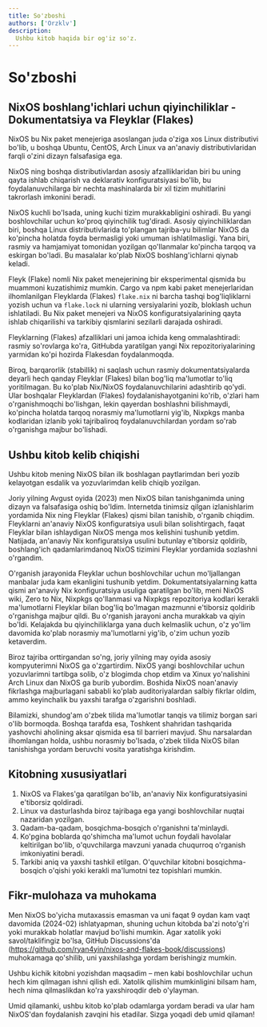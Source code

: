 ```yaml
---
title: So'zboshi
authors: ['Orzklv']
description:
  Ushbu kitob haqida bir og'iz so'z.
---
```


# So'zboshi

## NixOS boshlang'ichlari uchun qiyinchiliklar - Dokumentatsiya va Fleyklar (Flakes)

NixOS bu Nix paket menejeriga asoslangan juda o'ziga xos Linux distributivi bo'lib, u boshqa Ubuntu, CentOS, Arch Linux va an'anaviy distributivlaridan farqli o'zini dizayn falsafasiga ega.

NixOS ning boshqa distributivlardan asosiy afzalliklaridan biri bu uning qayta ishlab chiqarish va deklarativ konfiguratsiyasi bo'lib, bu foydalanuvchilarga bir nechta mashinalarda bir xil tizim muhitlarini takrorlash imkonini beradi.

NixOS kuchli bo'lsada, uning kuchi tizim murakkabligini oshiradi. Bu yangi boshlovchilar uchun ko'proq qiyinchilik tug'diradi. Asosiy qiyinchiliklardan biri, boshqa Linux distributivlarida to'plangan tajriba-yu bilimlar NixOS da ko'pincha holatda foyda bermasligi yoki umuman ishlatilmasligi. Yana biri, rasmiy va hamjamiyat tomonidan yozilgan qo'llanmalar ko'pincha tarqoq va eskirgan bo'ladi. Bu masalalar ko'plab NixOS boshlang'ichlarni qiynab keladi.

Fleyk (Flake) nomli Nix paket menejerining bir eksperimental qismida bu muammoni kuzatishimiz mumkin. Cargo va npm kabi paket menejerlaridan ilhomlanilgan Fleyklarda (Flakes) `flake.nix` ni barcha tashqi bog'liqliklarni yozish uchun va `flake.lock` ni ularning versiyalarini yozib, bloklash uchun ishlatiladi. Bu Nix paket menejeri va NixOS konfiguratsiyalarining qayta ishlab chiqarilishi va tarkibiy qismlarini sezilarli darajada oshiradi.

Fleyklarning (Flakes) afzalliklari uni jamoa ichida keng ommalashtiradi: rasmiy so'rovlarga ko'ra, GitHubda yaratilgan yangi Nix repozitoriyalarining yarmidan ko'pi hozirda Flakesdan foydalanmoqda.

Biroq, barqarorlik (stabillik) ni saqlash uchun rasmiy dokumentatsiyalarda deyarli hech qanday Fleyklar (Flakes) bilan bog'liq ma'lumotlar to'liq yoritilmagan. Bu ko'plab Nix/NixOS foydalanuvchilarini adashtirib qo'ydi. Ular boshqalar Fleyklardan (Flakes) foydalanishayotganini ko'rib, o'zlari ham o'rganishmoqchi bo'lishgan, lekin qayerdan boshlashni bilishmaydi, ko'pincha holatda tarqoq norasmiy ma'lumotlarni yig'ib, Nixpkgs manba kodlaridan izlanib yoki tajribaliroq foydalanuvchilardan yordam so'rab o'rganishga majbur bo'lishadi.

## Ushbu kitob kelib chiqishi

Ushbu kitob mening NixOS bilan ilk boshlagan paytlarimdan beri yozib kelayotgan esdalik va yozuvlarimdan kelib chiqib yozilgan.

Joriy yilning Avgust oyida (2023) men NixOS bilan tanishganimda uning dizayn va falsafasiga oshiq bo'ldim. Internetda tinimsiz qilgan izlanishlarim yordamida Nix ning Fleyklar (Flakes) qismi bilan tanishib, o'rganib chiqdim. Fleyklarni an'anaviy NixOS konfiguratsiya usuli bilan solishtirgach, faqat Fleyklar bilan ishlaydigan NixOS menga mos kelishini tushunib yetdim. Natijada, an'anaviy Nix konfiguratsiya usulini butunlay e'tiborsiz qoldirib, boshlang'ich qadamlarimdanoq NixOS tizimini Fleyklar yordamida sozlashni o'rgandim.

O'rganish jarayonida Fleyklar uchun boshlovchilar uchun mo'ljallangan manbalar juda kam ekanligini tushunib yetdim. Dokumentatsiyalarning katta qismi an'anaviy Nix konfiguratsiya usuliga qaratilgan bo'lib, meni NixOS wiki, Zero to Nix, Nixpkgs qo'llanmasi va Nixpkgs repozitoriya kodlari kerakli ma'lumotlarni Fleyklar bilan bog'liq bo'lmagan mazmunni e'tiborsiz qoldirib o'rganishga majbur qildi. Bu o'rganish jarayoni ancha murakkab va qiyin bo'ldi. Kelajakda bu qiyinchiliklarga yana duch kelmaslik uchun, o'z yo'lim davomida ko'plab norasmiy ma'lumotlarni yig'ib, o'zim uchun yozib ketaverdim.

Biroz tajriba orttirgandan so'ng, joriy yilning may oyida asosiy kompyuterimni NixOS ga o'zgartirdim. NixOS yangi boshlovchilar uchun yozuvlarimni tartibga solib, o'z blogimda chop etdim va Xinux yo'nalishini Arch Linux dan NixOS ga burib yubordim. Boshida NixOS noan'anaviy fikrlashga majburlagani sababli ko'plab auditoriyalardan salbiy fikrlar oldim, ammo keyinchalik bu yaxshi tarafga o'zgarishni boshladi.

Bilamizki, shundog'am o'zbek tilida ma'lumotlar tanqis va tilimiz borgan sari o'lib bormoqda. Boshqa tarafda esa, Toshkent shahridan tashqarida yashovchi aholining aksar qismida esa til barrieri mavjud. Shu narsalardan ilhomlangan holda, ushbu norasmiy bo'lsada, o'zbek tilida NixOS bilan tanishishga yordam beruvchi vosita yaratishga kirishdim.

## Kitobning xususiyatlari

1. NixOS va Flakes'ga qaratilgan bo'lib, an'anaviy Nix konfiguratsiyasini e'tiborsiz qoldiradi.
2. Linux va dasturlashda biroz tajribaga ega yangi boshlovchilar nuqtai nazaridan yozilgan.
3. Qadam-ba-qadam, bosqichma-bosqich o'rganishni ta'minlaydi.
4. Ko'pgina boblarda qo'shimcha ma'lumot uchun foydali havolalar keltirilgan bo'lib, o'quvchilarga mavzuni yanada chuqurroq o'rganish imkoniyatini beradi.
5. Tarkibi aniq va yaxshi tashkil etilgan. O'quvchilar kitobni bosqichma-bosqich o'qishi yoki kerakli ma'lumotni tez topishlari mumkin.

## Fikr-mulohaza va muhokama

Men NixOS bo'yicha mutaxassis emasman va uni faqat 9 oydan kam vaqt davomida (2024-02) ishlatyapman, shuning uchun kitobda ba'zi noto'g'ri yoki murakkab holatlar mavjud bo'lishi mumkin. Agar xatolik yoki savol/taklifingiz bo'lsa, GitHub Discussions'da (https://github.com/ryan4yin/nixos-and-flakes-book/discussions) muhokamaga qo'shilib, uni yaxshilashga yordam berishingiz mumkin.

Ushbu kichik kitobni yozishdan maqsadim – men kabi boshlovchilar uchun hech kim qilmagan ishni qilish edi. Xatolik qilishim mumkinligini bilsam ham, hech nima qilmaslikdan ko'ra yaxshiroqdir deb o'ylayman.

Umid qilamanki, ushbu kitob ko'plab odamlarga yordam beradi va ular ham NixOS'dan foydalanish zavqini his etadilar. Sizga yoqadi deb umid qilaman!
